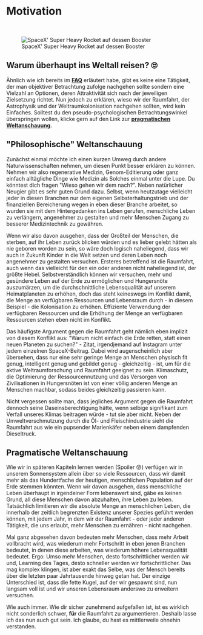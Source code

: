 
# Motivation

<br />

<figure>
<Image src={require(".//../../../resources/images/starshipramp.jpg")} alt="SpaceX' Super Heavy Rocket auf dessen Booster" />
<figcaption>SpaceX' Super Heavy Rocket auf dessen Booster</figcaption>
</figure>

## Warum überhaupt ins Weltall reisen? 🙄
Ähnlich wie ich bereits im <strong>[FAQ](https://guidetothegalaxy.vercel.app/faq)</strong> erläutert habe, gibt es keine eine Tätigkeit, der man objektiver Betrachtung zufolge nachgehen sollte sondern eine Vielzahl an Optionen, deren Attraktivität sich nach der jeweiligen Zielsetzung richtet. Nun jedoch zu erklären, wieso wir der Raumfahrt, der Astrophysik und der Weltraumkolonisation nachgehen sollten, wird kein Einfaches. Solltest du den pseudo-psychologischen Betrachtungswinkel überspringen wollen, klicke gern auf den Link zur <strong>[pragmatischen Weltanschauung](https://guidetothegalaxy.vercel.app/de/documentation/fundamentals/motivation#pragmatische-weltanschauung)</strong>.

## "Philosophische" Weltanschauung
Zunächst einmal möchte ich einen kurzen Umweg durch andere Naturwissenschaften nehmen, um diesen Punkt besser erklären zu können. Nehmen wir also regenerative Medizin, Genom-Editierung oder ganz einfach alltägliche Dinge wie Medizin als Solches einmal unter die Lupe. Du könntest dich fragen "Wieso gehen wir dem nach?". Neben natürlicher Neugier gibt es sehr guten Grund dazu. Selbst, wenn heutzutage vielleicht jeder in diesen Branchen nur dem eigenen Selbsterhaltungstrieb und der finanziellen Bereicherung wegen in eben dieser Branche arbeitet, so wurden sie mit dem Hintergedanken ins Leben gerufen, menschliche Leben zu verlängern, angenehmer zu gestalten und mehr Menschen Zugang zu besserer Medizintechnik zu gewähren.

Wenn wir also davon ausgehen, dass der Großteil der Menschen, die sterben, auf ihr Leben zurück blicken würden und es lieber gelebt hätten als nie geboren worden zu sein, so wäre doch logisch naheliegend, dass wir auch in Zukunft Kinder in die Welt setzen und deren Leben noch angenehmer zu gestalten versuchen. Ersteres betreffend ist die Raumfahrt, auch wenn das vielleicht für den ein oder anderen nicht naheliegend ist, der größte Hebel. Selbstverständlich können wir versuchen, mehr und gesündere Leben auf der Erde zu ermöglichen und Hungersnöte auszumärzen, um die durchschnittliche Lebensqualität auf unserem Heimatplaneten zu erhöhen, doch das steht keineswegs im Konflikt damit, die Menge an verfügbaren Ressourcen und Lebensraum durch - in diesem Beispiel - die Kolonisation zu erhöhen.
Effiziente Verwendung der verfügbaren Ressourcen und die Erhöhung der Menge an verfügbaren Ressourcen stehen eben nicht im Konflikt.

Das häufigste Argument gegen die Raumfahrt geht nämlich eben implizit von diesem Konflikt aus: "Warum nicht einfach die Erde retten, statt einen neuen Planeten zu suchen?" - Zitat, irgendjemand auf Instagram unter jedem einzelnen SpaceX-Beitrag. Dabei wird augenscheinlich aber übersehen, dass nur eine sehr geringe Menge an Menschen physisch fit genug, intelligent genug und gebildet genug - gleichzeitig - ist, um für die aktive Weltraumforschung und Raumfahrt geeignet zu sein. Klimaschutz, die Optimierung der Ressourcennutzung und das Versorgen von Zivilisationen in Hungersnöten ist von einer völlig anderen Menge an Menschen machbar, sodass beides gleichzeitig passieren kann. 

Nicht vergessen sollte man, dass jegliches Argument gegen die Raumfahrt dennoch seine Daseinsberechtigung hätte, wenn selbige signifikant zum Verfall unseres Klimas beitragen würde - tut sie aber nicht. Neben der Umweltverschmutzung durch die Öl- und Fleischindustrie sieht die Raumfahrt aus wie ein pupsender Marienkäfer neben einem dampfenden Dieseltruck. 

## Pragmatische Weltanschauung
Wie wir in späteren Kapiteln lernen werden (Spoiler 😰) verfügen wir in unserem Sonnensystem allein über so viele Ressourcen, dass wir damit mehr als das Hundertfache der heutigen, menschlichen Population auf der Erde stemmen könnten. Wenn wir davon ausgehen, dass menschliche Leben überhaupt in irgendeiner Form lebenswert sind, gäbe es keinen Grund, all diese Menschen davon abzuhalten, ihre Leben zu leben. Tatsächlich limitieren wir die absolute Menge an menschlichen Leben, die innerhalb der zeitlich begrenzten Existenz unserer Spezies geführt werden können, mit jedem Jahr, in dem wir der Raumfahrt - oder jeder anderen Tätigkeit, die uns erlaubt, mehr Menschen zu ernähren - nicht nachgehen.

Mal ganz abgesehen davon bedeuten mehr Menschen, dass mehr Arbeit vollbracht wird, was wiederum mehr Fortschritt in eben jenen Branchen bedeutet, in denen diese arbeiten, was wiederum höhere Lebensqualität bedeutet. Ergo: Umso mehr Menschen, desto fortschrittlicher werden wir und, Learning des Tages, desto schneller werden wir fortschrittlicher. Das mag komplex klingen, ist aber exakt das Selbe, was der Mensch bereits über die letzten paar Jahrtausende hinweg getan hat. Der einzige Unterschied ist, dass die fette Kugel, auf der wir gespawnt sind, nun langsam voll ist und wir unseren Lebensraum anderswo zu erweitern versuchen.

Wie auch immer. Wie dir sicher zunehmend aufgefallen ist, ist es wirklich nicht sonderlich schwer, <strong>für</strong> die Raumfahrt zu argumentieren. Deshalb lasse ich das nun auch gut sein. Ich glaube, du hast es mittlerweile ohnehin verstanden.

<Analytics />